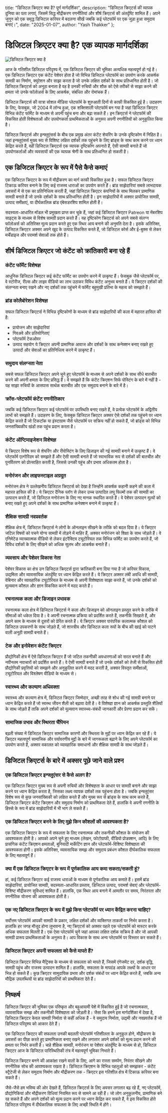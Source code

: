   title: "डिजिटल क्रिएटर क्या है? पूर्ण मार्गदर्शिका",
  description: "डिजिटल क्रिएटर्स की व्यापक दुनिया का पता लगाएं, जिसमें सिद्ध मौद्रीकरण रणनीतियां और शीर्ष क्रिएटर्स की अंतर्दृष्टि शामिल हैं। अपने जुनून को एक समृद्ध डिजिटल करियर में बदलना सीखें जबकि कई प्लेटफॉर्म पर एक जुड़ा हुआ समुदाय बनाएं।",
  date: "2025-01-07",
  author: "Yash Thakker"
};

# डिजिटल क्रिएटर क्या है? एक व्यापक मार्गदर्शिका

![डिजिटल क्रिएटर क्या है](/images/blog-posts/what-is-a-digital-creator.jpeg)

आज के गतिशील डिजिटल परिदृश्य में, एक डिजिटल क्रिएटर की भूमिका अत्यधिक महत्वपूर्ण हो गई है। एक डिजिटल क्रिएटर एक कंटेंट पेशेवर होता है जो विभिन्न डिजिटल प्लेटफॉर्म का उपयोग करके आकर्षक सामग्री का निर्माण, क्यूरेशन और साझा करता है जो उनके लक्षित दर्शकों के साथ प्रतिध्वनित होती है। जो डिजिटल क्रिएटर्स को अनूठा बनाता है वह है उनकी रुचियों और शौक को ऐसे तरीकों से साझा करने की क्षमता जो उनके फॉलोअर्स के लिए आकर्षक, संबंधित और रोमांचक हैं।

डिजिटल क्रिएटर्स की यात्रा सोशल मीडिया प्लेटफॉर्म के शुरुआती दिनों से काफी विकसित हुई है। उदाहरण के लिए, फेसबुक, जो 2004 में लॉन्च हुआ, एक शक्तिशाली प्लेटफॉर्म बन गया है जहां डिजिटल क्रिएटर विभिन्न कंटेंट फॉर्मेट के माध्यम से अपनी पहुंच बना और बढ़ा सकते हैं। इन क्रिएटर्स ने प्लेटफॉर्म की विकसित होती विशेषताओं और उपयोगकर्ता प्राथमिकताओं के अनुरूप अपनी रणनीतियों को अनुकूलित किया है।

डिजिटल क्रिएटर्स और इन्फ्लुएंसर्स के बीच एक प्रमुख अंतर कंटेंट शेयरिंग के उनके दृष्टिकोण में निहित है। जहां इन्फ्लुएंसर्स मुख्य रूप से विशिष्ट लक्षित दर्शकों तक पहुंचने के लिए ब्रांड्स के साथ काम करने पर ध्यान केंद्रित करते हैं, वहीं डिजिटल क्रिएटर्स एक व्यापक दृष्टिकोण अपनाते हैं, ऐसी सामग्री बनाते हैं जो उपयोगकर्ताओं और व्यवसायों की एक व्यापक श्रेणी के साथ प्रतिध्वनित हो सकती है।

## एक डिजिटल क्रिएटर के रूप में पैसे कैसे कमाएं

एक डिजिटल क्रिएटर के रूप में मौद्रीकरण का मार्ग काफी विकसित हुआ है। सफल डिजिटल क्रिएटर टिकाऊ करियर बनाने के लिए कई राजस्व धाराओं का उपयोग करते हैं। ब्रांड साझेदारियां सबसे लाभदायक अवसरों में से एक का प्रतिनिधित्व करती हैं, जहां डिजिटल क्रिएटर कंपनियों के साथ मिलकर प्रामाणिक सामग्री बनाते हैं जो उनके दर्शकों के साथ प्रतिध्वनित होती है। इन साझेदारियों में अक्सर प्रायोजित सामग्री, उत्पाद समीक्षाएं, या दीर्घकालिक ब्रांड एंबेसडरशिप शामिल होती हैं।

सदस्यता-आधारित मॉडल भी प्रमुखता प्राप्त कर चुके हैं, जहां कई डिजिटल क्रिएटर Patreon या मेंबरशिप साइट्स के माध्यम से विशेष सामग्री प्रदान करते हैं। यह दृष्टिकोण क्रिएटर्स को अपने सबसे संलग्न फॉलोअर्स को अतिरिक्त मूल्य प्रदान करते हुए एक स्थिर आय बनाने की अनुमति देता है। इसके अतिरिक्त, डिजिटल क्रिएटर अक्सर अपने खुद के उत्पाद विकसित करते हैं, जो डिजिटल कोर्स और ई-बुक्स से लेकर मर्चेंडाइज और परामर्श सेवाओं तक होते हैं।

## शीर्ष डिजिटल क्रिएटर जो कंटेंट को क्रांतिकारी बना रहे हैं

### कंटेंट फॉर्मेट विशेषज्ञ
आधुनिक डिजिटल क्रिएटर कई कंटेंट फॉर्मेट का उपयोग करने में उत्कृष्ट हैं। फेसबुक जैसे प्लेटफॉर्म पर, वे स्टोरीज, रील्स और लाइव वीडियो का लाभ उठाकर विविध कंटेंट अनुभव बनाते हैं। ये क्रिएटर दर्शकों की संलग्नता बनाए रखने और नए दर्शकों तक पहुंचने में फॉर्मेट बहुमुखी प्रतिभा के महत्व को समझते हैं।

### ब्रांड कोलैबोरेशन विशेषज्ञ
सफल डिजिटल क्रिएटर्स ने विभिन्न दृष्टिकोणों के माध्यम से ब्रांड साझेदारियों की कला में महारत हासिल की है:
- प्रायोजन और साझेदारियां
- गिवअवे और प्रतियोगिताएं
- प्लेटफॉर्म टेकओवर
- उत्पाद सहयोग
ये क्रिएटर अपनी प्रामाणिक आवाज और दर्शकों के साथ कनेक्शन बनाए रखते हुए उत्पादों और सेवाओं का प्रतिनिधित्व करने में उत्कृष्ट हैं।

### समुदाय संलग्नता नेता
सबसे सफल डिजिटल क्रिएटर अपने चुने हुए प्लेटफॉर्म के माध्यम से अपने दर्शकों के साथ सीधे बातचीत करने की अपनी क्षमता के लिए प्रसिद्ध हैं। वे समझते हैं कि कंटेंट क्रिएशन सिर्फ पोस्टिंग के बारे में नहीं है - यह साझा रुचियों के आसपास सार्थक बातचीत और एक समुदाय बनाने के बारे में है।

### क्रॉस-प्लेटफॉर्म कंटेंट रणनीतिकार
जबकि कई डिजिटल क्रिएटर कई प्लेटफॉर्म पर उपस्थिति बनाए रखते हैं, वे प्रत्येक प्लेटफॉर्म के अद्वितीय लाभों को समझते हैं। उदाहरण के लिए, फेसबुक डिजिटल क्रिएटर अक्सर ऐसे दर्शकों तक पहुंचने पर ध्यान केंद्रित करते हैं जो टिकटॉक या इंस्टाग्राम जैसे प्लेटफॉर्म पर सक्रिय नहीं हो सकते हैं, जो ब्रांड्स को विभिन्न जनसांख्यिकीय खंडों तक पहुंच प्रदान करता है।

### कंटेंट ऑप्टिमाइजेशन विशेषज्ञ
ये क्रिएटर विशेष रूप से शेयरिंग और रीपोस्टिंग के लिए डिज़ाइन की गई सामग्री बनाने में उत्कृष्ट हैं। वे प्लेटफॉर्म एल्गोरिदम को समझते हैं और ऐसी सामग्री बनाते हैं जो स्वाभाविक रूप से दर्शकों की बातचीत और पुनर्वितरण को प्रोत्साहित करती है, जिससे उनकी पहुंच और प्रभाव अधिकतम होता है।

### मनोरंजन और लाइफस्टाइल अग्रदूत
मनोरंजन क्षेत्र ने उल्लेखनीय डिजिटल क्रिएटर्स को देखा है जिन्होंने आकर्षक कहानी कहने की कला में महारत हासिल की है। ये क्रिएटर दैनिक व्लॉग से लेकर उच्च उत्पादित लघु फिल्मों तक की सामग्री का उत्पादन करते हैं, जो डिजिटल मनोरंजन के लिए नए मानक स्थापित करते हैं। वे पेशेवर उत्पादन मूल्यों को बनाए रखते हुए अपने दर्शकों के साथ प्रामाणिक कनेक्शन बनाने में उत्कृष्ट हैं।

### शैक्षिक सामग्री नवप्रवर्तक
शैक्षिक क्षेत्र में, डिजिटल क्रिएटर्स ने लोगों के ऑनलाइन सीखने के तरीके को बदल दिया है। ये क्रिएटर जटिल विषयों को पचने योग्य सामग्री में तोड़ने में माहिर हैं, अक्सर मनोरंजन को शिक्षा के साथ जोड़ते हैं। वे एनिमेटेड व्याख्यात्मक वीडियो से लेकर इंटरैक्टिव ट्यूटोरियल तक विभिन्न फॉर्मेट का उपयोग करते हैं, जो विविध दर्शकों के लिए सीखने को अधिक सुलभ और आकर्षक बनाते हैं।

### व्यवसाय और पेशेवर विकास नेता
पेशेवर विकास का क्षेत्र उन डिजिटल क्रिएटर्स द्वारा क्रांतिकारी बना दिया गया है जो करियर विकास, उद्यमिता और व्यावसायिक अंतर्दृष्टि पर ध्यान केंद्रित करते हैं। ये क्रिएटर अक्सर लंबी अवधि की सामग्री, वेबिनार और व्यावहारिक ट्यूटोरियल के माध्यम से अपनी विशेषज्ञता साझा करते हैं, जो उनके दर्शकों को मूल्यवान कौशल और ज्ञान विकसित करने में मदद करते हैं।

### रचनात्मक कला और डिजाइन प्रभावक
रचनात्मक कला क्षेत्र में डिजिटल क्रिएटर्स ने कला और डिजाइन को ऑनलाइन प्रस्तुत करने के तरीके में सीमाओं को धकेल दिया है। वे अपनी रचनात्मक प्रक्रिया को प्रदर्शित करते हैं, तकनीकें सिखाते हैं, और अपने काम के माध्यम से दूसरों को प्रेरित करते हैं। ये क्रिएटर अक्सर पारंपरिक कलात्मक कौशल को डिजिटल उपकरणों के साथ जोड़ते हैं, जो शास्त्रीय और डिजिटल कला रूपों के बीच की खाई को पाटने वाली अनूठी सामग्री बनाते हैं।

### टेक और इनोवेशन कंटेंट क्रिएटर
प्रौद्योगिकी क्षेत्र में ऐसे डिजिटल क्रिएटर हैं जो जटिल तकनीकी अवधारणाओं को सरल बनाते हैं और नवीनतम नवाचारों को प्रदर्शित करते हैं। वे ऐसी सामग्री बनाते हैं जो उनके दर्शकों को तेजी से विकसित होती प्रौद्योगिकी प्रवृत्तियों को समझने और अनुकूलित करने में मदद करती है, अक्सर विस्तृत समीक्षाओं, ट्यूटोरियल और विश्लेषण वीडियो के माध्यम से।

### स्वास्थ्य और कल्याण अधिवक्ता
स्वास्थ्य और कल्याण क्षेत्र में, डिजिटल क्रिएटर जिम्मेदार, अच्छी तरह से शोध की गई सामग्री बनाने पर ध्यान केंद्रित करते हैं जो स्वस्थ जीवन शैली को बढ़ावा देती है। वे विशेषज्ञ ज्ञान को आकर्षक प्रस्तुति शैलियों के साथ जोड़ते हैं ताकि अपने दर्शकों को मूल्यवान स्वास्थ्य-संबंधी जानकारी और प्रेरणा प्रदान कर सकें।

### सामाजिक प्रभाव और स्थिरता चैंपियन
बढ़ती संख्या में डिजिटल क्रिएटर सामाजिक कारणों और स्थिरता के मुद्दों पर ध्यान केंद्रित कर रहे हैं। ये क्रिएटर महत्वपूर्ण सामाजिक और पर्यावरणीय मुद्दों के बारे में जागरूकता बढ़ाने के लिए अपने प्लेटफॉर्म का उपयोग करते हैं, अक्सर वकालत को व्यावहारिक समाधानों और शैक्षिक सामग्री के साथ जोड़ते हैं।

## डिजिटल क्रिएटर्स के बारे में अक्सर पूछे जाने वाले प्रश्न

### एक डिजिटल क्रिएटर इन्फ्लुएंसर से कैसे अलग है?
एक डिजिटल क्रिएटर मुख्य रूप से अपनी रुचियों और विशेषज्ञता के आधार पर सामग्री बनाने और साझा करने पर ध्यान केंद्रित करता है, जिसका लक्ष्य व्यापक दर्शकों तक पहुंचना होता है। जबकि इन्फ्लुएंसर विशेष रूप से कुछ जनसांख्यिकी को लक्षित करते हैं और मुख्य रूप से ब्रांड्स के साथ काम करते हैं, डिजिटल क्रिएटर कंटेंट क्रिएशन और समुदाय निर्माण को प्राथमिकता देते हैं, हालांकि वे अपनी रणनीति के हिस्से के रूप में ब्रांड साझेदारियों में भी भाग ले सकते हैं।

### एक डिजिटल क्रिएटर बनने के लिए मुझे किन कौशलों की आवश्यकता है?
एक डिजिटल क्रिएटर के रूप में सफलता के लिए रचनात्मक और तकनीकी कौशल के संयोजन की आवश्यकता होती है। आपको अपने चुने हुए माध्यम (लेखन, फोटोग्राफी, वीडियो प्रोडक्शन, आदि) के लिए प्रासंगिक कंटेंट क्रिएशन क्षमताओं, बुनियादी मार्केटिंग ज्ञान और प्लेटफॉर्म-विशिष्ट विशेषज्ञता की आवश्यकता होगी। इसके अतिरिक्त, व्यावसायिक समझ और समुदाय प्रबंधन कौशल दीर्घकालिक सफलता के लिए महत्वपूर्ण हैं।

### क्या मैं एक डिजिटल क्रिएटर के रूप में पूर्णकालिक आय कमा सकता/सकती हूं?
हां, कई डिजिटल क्रिएटर कई राजस्व धाराओं के माध्यम से पूर्णकालिक आय कमाते हैं। इसमें ब्रांड साझेदारियां, प्रायोजित सामग्री, सदस्यता-आधारित प्रस्ताव, डिजिटल उत्पाद, परामर्श सेवाएं और प्लेटफॉर्म-विशिष्ट मौद्रीकरण सुविधाएं शामिल हैं। हालांकि, एक स्थिर आय बनाने में आमतौर पर समय, निरंतरता और रणनीतिक योजना की आवश्यकता होती है।

### एक नए डिजिटल क्रिएटर के रूप में मुझे किस प्लेटफॉर्म पर ध्यान केंद्रित करना चाहिए?
सर्वोत्तम प्लेटफॉर्म आपकी सामग्री के प्रकार, लक्षित दर्शकों और व्यक्तिगत ताकतों पर निर्भर करता है। हालांकि हर जगह मौजूद होना लुभावना है, नए क्रिएटर्स को अक्सर पहले एक प्लेटफॉर्म को मास्टर करके अधिक सफलता मिलती है। एक ऐसा प्लेटफॉर्म चुनें जहां आपका लक्षित दर्शक सक्रिय है और जो आपकी सामग्री प्रारूप प्राथमिकताओं के अनुरूप है। आप विकास के साथ अन्य प्लेटफॉर्म पर विस्तार कर सकते हैं।

### डिजिटल क्रिएटर अपनी सफलता को कैसे मापते हैं?
डिजिटल क्रिएटर विभिन्न मैट्रिक्स के माध्यम से सफलता को मापते हैं, जिसमें एंगेजमेंट दर, दर्शक वृद्धि, सामग्री पहुंच और राजस्व उत्पादन शामिल हैं। हालांकि, सफलता के मापदंड आपके लक्ष्यों के आधार पर भिन्न हो सकते हैं। कुछ क्रिएटर सामुदायिक प्रभाव और दर्शक संबंधों पर ध्यान केंद्रित करते हैं, जबकि अन्य मौद्रिक उपलब्धियों या ब्रांड साझेदारियों को प्राथमिकता देते हैं।

## निष्कर्ष

डिजिटल क्रिएटर की भूमिका एक परिष्कृत और बहुआयामी पेशे में विकसित हुई है जो रचनात्मकता, व्यावसायिक समझ और तकनीकी विशेषज्ञता को जोड़ती है। जैसा कि हमने इस मार्गदर्शिका में देखा है, डिजिटल क्रिएटर केवल सामग्री निर्माता से कहीं अधिक हैं - वे समुदाय निर्माता, उद्यमी और नवप्रवर्तक हैं जो डिजिटल परिदृश्य को आकार देते हैं।

एक डिजिटल क्रिएटर की सफलता उनकी बदलती प्लेटफॉर्म गतिशीलता के अनुकूल होने, मौद्रीकरण के अवसरों का पीछा करते हुए प्रामाणिकता बनाए रखने और लगातार अपने दर्शकों को मूल्य प्रदान करने की क्षमता पर निर्भर करती है। चाहे शैक्षिक सामग्री, मनोरंजन या पेशेवर अंतर्दृष्टि के माध्यम से हो, डिजिटल क्रिएटर आज के डिजिटल पारिस्थितिकी तंत्र में महत्वपूर्ण भूमिका निभाते हैं।

डिजिटल क्रिएटर बनने की आकांक्षा रखने वालों के लिए, आगे का रास्ता समर्पण, निरंतर सीखने और रणनीतिक सोच की आवश्यकता रखता है। डिजिटल क्रिएशन के विभिन्न पहलुओं को समझकर - कंटेंट स्ट्रैटेजी से लेकर समुदाय निर्माण और मौद्रीकरण तक - क्रिएटर इस गतिशील क्षेत्र में टिकाऊ करियर बना सकते हैं।

जैसे-जैसे हम भविष्य की ओर देखते हैं, डिजिटल क्रिएटर्स के लिए अवसर लगातार बढ़ रहे हैं, नए प्लेटफॉर्म, प्रौद्योगिकियां और मौद्रीकरण विधियां नियमित रूप से सामने आ रही हैं। जो लोग अनुकूलनीय, प्रामाणिक बने रह सकते हैं और अपने दर्शकों को मूल्य प्रदान करने पर ध्यान केंद्रित कर सकते हैं, वे इस विकसित होते डिजिटल परिदृश्य में दीर्घकालिक सफलता के लिए अच्छी स्थिति में होंगे।